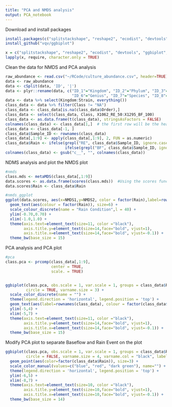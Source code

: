 ```yaml
---
title: "PCA and NMDS analysis"
output: PCA_notebook
---
```


 
Download and install packages 
```r
install.packages(c("splitstackshape", "reshape2", "ecodist", "devtools", "ggbiplot", "vegan", "plyr"))
install_github("vqv/ggbiplot")

x = c("splitstackshape", "reshape2", "ecodist", "devtools", "ggbiplot", "vegan", "ggplot2", "dplyr", "plyr")
lapply(x, require, character.only = TRUE)
```

Clean the data for NMDS and PCA analysis 

```r
raw_abundance <- read.csv("~/RCode/culture_abundance.csv", header=TRUE)
data <- raw_abundance
data <- cSplit(data, 'ID', '|')
data <- plyr::rename(data, c("ID_1"="Kingdom", "ID_2"="Phylum", "ID_3"="Class", "ID_4"="Order","ID_5"="Family",
                             "ID_6"="Genius", "ID_7"="Species", "ID_8"="Strain"))
data <- data %>% select(Kingdom:Strain, everything())
class_data <- data %>% filter(Class != "NA") 
class_data <- class_data[is.na(class_data$Order),]
class_data <- select(class_data, Class, X1062_RE_50:X1295_BF_100)
class_data <- as.data.frame(t(class_data), stringsAsFactors = FALSE)
colnames(class_data) <- class_data[1,]  # the first row will be the header
class_data <- class_data[-1, ]
class_data$Sample_ID <- rownames(class_data)
class_data[,1:9] <- apply(class_data[,1:9], 2, FUN = as.numeric)
class_data$Rain <- ifelse(grepl("RE", class_data$Sample_ID, ignore.case = T), "Rain Event", 
                          ifelse(grepl("BF", class_data$Sample_ID, ignore.case = T), "Baseflow", "Others")) 
colnames(class_data) <- gsub("c__", "", colnames(class_data))
```

NDMS analysis and plot the NMDS plot 
```r
#nmds
class.mds <- metaMDS(class_data[,1:9]) 
data.scores <- as.data.frame(scores(class.mds))  #Using the scores function from vegan to extract the site scores and convert to a data.frame
data.scores$Rain <- class_data$Rain

#nmds_ggplot
ggplot(data.scores, aes(x=NMDS1,y=NMDS2, color = factor(Rain),label=rownames(data.scores))) + 
  geom_text(aes(colour = factor(Rain)), size=6) +
  scale_colour_discrete(name = "Rain Condition",l = 40) +
  ylim(-0.70,0.70) +
  xlim(-1.0,1.0) +
  theme(axis.text=element_text(size=11, color ="black"),
        axis.title.y=element_text(size=14,face="bold", vjust=1), 
        axis.title.x=element_text(size=14,face="bold", vjust=-0.1)) +
  theme_bw(base_size = 15) 
```

PCA analysis and PCA plot 

```r
#pca
class.pca <- prcomp(class_data[,1:9],
                    center = TRUE,
                    scale. = TRUE) 


ggbiplot(class.pca, obs.scale = 1, var.scale = 1, groups = class_data$Rain, ellipse = FALSE, 
         circle = TRUE, varname.size = 3) + 
  scale_color_discrete(name = "") + 
  theme(legend.direction = 'horizontal', legend.position = 'top') +
  geom_text(aes(label=rownames(class_data), colour = factor(class_data$Rain)),size=4) +
  ylim(-5,4) +
  xlim(-5,7) +
  theme(axis.text=element_text(size=11, color ="black"),
        axis.title.y=element_text(size=14,face="bold", vjust=1), 
        axis.title.x=element_text(size=14,face="bold", vjust=-0.1)) +
  theme_bw(base_size = 15) 
```

Modify PCA plot to separate Baseflow and Rain Event on the plot 

```r
ggbiplot(class.pca, obs.scale = 1, var.scale = 1, groups = class_data$Rain, ellipse = TRUE, 
         circle = FALSE, varname.size = 4, varname.col = "black", labels.size = 10, labels.col="black") + 
  geom_point(aes(color=factor(class_data$Rain)), size=3) +
  scale_color_manual(values=c("blue", "red", "dark green"), name="") +
  theme(legend.direction = 'horizontal', legend.position = 'top') +
  ylim(-6,5) +
  xlim(-8,7) +
  theme(axis.text=element_text(size=10, color ="black"),
        axis.title.y=element_text(size=10,face="bold", vjust=1), 
        axis.title.x=element_text(size=10,face="bold", vjust=-0.1)) +
  theme_bw(base_size = 14)
```

